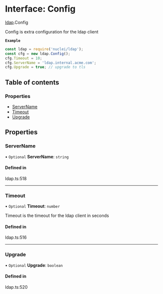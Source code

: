 # Interface: Config

[ldap](/templates/protocols/javascript/modules/ldap).Config

Config is extra configuration for the ldap client

**`Example`**

```javascript
const ldap = require('nuclei/ldap');
const cfg = new ldap.Config();
cfg.Timeout = 10;
cfg.ServerName = 'ldap.internal.acme.com';
cfg.Upgrade = true; // upgrade to tls
```

## Table of contents

### Properties

- [ServerName](/templates/protocols/javascript/modules/ldap.Config#servername)
- [Timeout](/templates/protocols/javascript/modules/ldap.Config#timeout)
- [Upgrade](/templates/protocols/javascript/modules/ldap.Config#upgrade)

## Properties

### ServerName

• `Optional` **ServerName**: `string`

#### Defined in

ldap.ts:518

___

### Timeout

• `Optional` **Timeout**: `number`

Timeout is the timeout for the ldap client in seconds

#### Defined in

ldap.ts:516

___

### Upgrade

• `Optional` **Upgrade**: `boolean`

#### Defined in

ldap.ts:520
